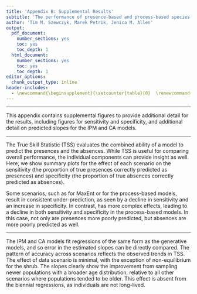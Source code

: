 ```yaml
---
title: 'Appendix B: Supplemental Results'
subtitle: 'The performance of presence-based and process-based species distribution models under realistic conditions'
author: 'Tim M. Szewczyk, Marek Petrik, Jenica M. Allen'
output:
  pdf_document: 
    number_sections: yes
    toc: yes
    toc_depth: 1
  html_document:
    number_sections: yes
    toc: yes
    toc_depth: 1
editor_options:
  chunk_output_type: inline
header-includes:
  - \newcommand{\beginsupplement}{\setcounter{table}{0}  \renewcommand{\thetable}{B.\arabic{table}} \setcounter{figure}{0} \renewcommand{\thefigure}{B.\arabic{figure}}}  \usepackage{longtable}  \usepackage{caption}
---
```


\beginsupplement

---

This appendix contains supplemental figures to provide additional detail for the results, including figures for sensitivity and specificity, and additional detail on predicted slopes for the IPM and CA\textsubscript{i} models.




---

\newpage
\section{Sensitivity and specificity}

\subsection{Overall averages}
The True Skill Statistic (TSS) evaluates the combined ability of a model to predict the presences and the absences. While TSS is useful for comparing overall performance, the individual components can provide insight as well. Here, we show summary plots for the effect of each scenario on the sensitivity (the proportion of true presences correctly predicted as presences) and specificity (the proportion of true absences correctly predicted as absences). 

\begin{figure}
	\centering\includegraphics[width=.75\linewidth]{../../figs/Supp_Sens_mn+CI.jpg}
	\caption{\label{fig:SensitivityMed} Sensitivity mean and 95\% confidence intervals across 100 sampled data sets for each SDM and scenario, compared to true distributions defined by $\lambda > 1$ and $N > 0$. Scenarios include: no sampling or modeling issues (ideal), sampling issues (measurement error, sampling bias, non-equilibrium), and modeling issues (incorrect covariates, no seed bank, under dispersal, over dispersal). Sensitivity represents the proportion of true presences that were correctly predicted as presences.}
\end{figure}

\begin{figure}
	\centering\includegraphics[width=.75\linewidth]{../../figs/Supp_Spec_mn+CI.jpg}
	\caption{\label{fig:SpecificityMed} Specificity mean and 95\% confidence intervals across 100 sampled data sets for each SDM and scenario, compared to true distributions defined by $\lambda > 1$ and $N > 0$. Scenarios include: no sampling or modeling issues (ideal), sampling issues (measurement error, sampling bias, non-equilibrium), and modeling issues (incorrect covariates, no seed bank, under dispersal, over dispersal). Specificity represents the proportion of true absences that were correctly predicted as absences.}
\end{figure}

\newpage
\subsection{Scenario effects}
Some scenarios, such as \emph{non-equilibrium} for MaxEnt or \emph{under-dispersal} for the process-based models, result in consistent under-prediction, as seen by a decline in sensitivity and an increase in specificity. In contrast, \emph{incorrect covariates} has more complex effects, leading to a decline in both sensitivity and specificity in the process-based models. In this case, not only are presences more poorly predicted, but absences are more poorly predicted as well.

\begin{figure}
	\centering\includegraphics[width=.9\linewidth]{../../figs/Supp_SensvIdeal.jpg}
	\caption{\label{fig:SensitivityvIdeal} Effect of scenario on median sensitivity relative to the \emph{ideal} scenario. Sensitivity represents the proportion of true presences that were correctly predicted as presences.}
\end{figure}

\begin{figure}
	\centering\includegraphics[width=.9\linewidth]{../../figs/Supp_SpecvIdeal.jpg}
	\caption{\label{fig:SpecificityvIdeal} Effect of scenario on median specificity relative to the \emph{ideal} scenario. Specificity represents the proportion of true absences that were correctly predicted as absences.}
\end{figure}


---

\newpage
\section{Estimated slopes}
The IPM and CA\textsubscript{i} models fit regressions of the same form as the generative models, and so error in the estimated slopes can be directly compared. The pattern of accuracy across scenarios reflects the observed trends in TSS. The effect of data scenario is minimal, with the exception of non-equilibrium for the shrub. The slopes clearly show the improvement from sampling newer populations with a broader age distribution, relative to all other scenarios where populations tended to be older. This effect is absent from the biennial regressions, as individuals are not long-lived.
\begin{figure}
	\centering\includegraphics[width=.8\linewidth]{../../figs/diag/slope_box_shrub.pdf}
	\caption{\label{fig:slopesShrub} Effect of data scenario on slope estimates for the shrub. Regressions are parameterized more accurately when using \emph{non-equilibrium} populations which contain a more even size distribution.}
\end{figure}

\begin{figure}
	\centering\includegraphics[width=.8\linewidth]{../../figs/diag/slope_box_biennial.pdf}
	\caption{\label{fig:slopesBiennial} Effect of data scenario on slope estimates for the biennial Regressions are parameterized consistently with minimal differences among data scenarios.}
\end{figure}